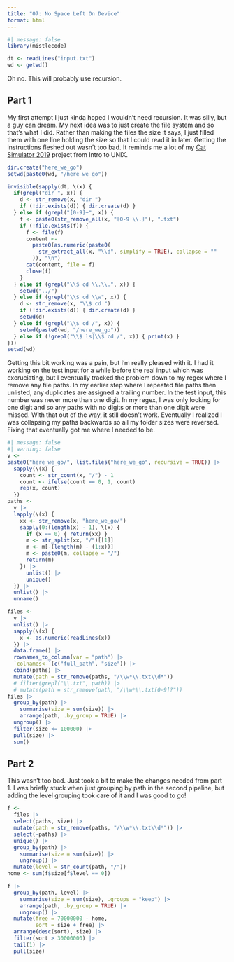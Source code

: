 ```yaml
---
title: "07: No Space Left On Device"
format: html
---
```


```r
#| message: false
library(mistlecode)
```

```r
dt <- readLines("input.txt")
wd <- getwd()
```

Oh no. This will probably use recursion.

## Part 1

My first attempt I just kinda hoped I wouldn't need recursion. It was silly, but a guy can dream. My next idea was to just create the file system and so that's what I did. Rather than making the files the size it says, I just filled them with one line holding the size so that I could read it in later. Getting the instructions fleshed out wasn't too bad. It reminds me a lot of my [Cat Simulator 2019](https://guslipkin.me/presentations/cat_simulator_2019) project from Intro to UNIX.

```r
dir.create("here_we_go")
setwd(paste0(wd, "/here_we_go"))

invisible(sapply(dt, \(x) {
  if(grepl("dir ", x)) {
    d <- str_remove(x, "dir ")
    if (!dir.exists(d)) { dir.create(d) }
  } else if (grepl("[0-9]+", x)) {
    f <- paste0(str_remove_all(x, "[0-9 \\.]"), ".txt")
    if (!file.exists(f)) {
      f <- file(f)
      content <-
        paste0(as.numeric(paste0(
          str_extract_all(x, "\\d", simplify = TRUE), collapse = ""
        )), "\n")
      cat(content, file = f)
      close(f)
    }
  } else if (grepl("\\$ cd \\.\\.", x)) {
    setwd("../")
  } else if (grepl("\\$ cd \\w", x)) {
    d <- str_remove(x, "\\$ cd ")
    if (!dir.exists(d)) { dir.create(d) }
    setwd(d)
  } else if (grepl("\\$ cd /", x)) {
    setwd(paste0(wd, "/here_we_go")) 
  } else if (!grepl("\\$ ls|\\$ cd /", x)) { print(x) }
}))
setwd(wd)
```

Getting this bit working was a pain, but I'm really pleased with it. I had it working on the test input for a while before the real input which was excruciating, but I eventually tracked the problem down to my regex where I remove any file paths. In my earlier step where I repeated file paths then unlisted, any duplicates are assigned a trailing number. In the test input, this number was never more than one digit. In my regex, I was only looking for one digit and so any paths with no digits or more than one digit were missed. With that out of the way, it still doesn't work. Eventually I realized I was collapsing my paths backwards so all my folder sizes were reversed. Fixing that eventually got me where I needed to be.

```r
#| message: false
#| warning: false
v <- 
paste0("here_we_go/", list.files("here_we_go", recursive = TRUE)) |>
  sapply(\(x) {
    count <- str_count(x, "/") - 1
    count <- ifelse(count == 0, 1, count)
    rep(x, count)
  }) 
paths <-
  v |>
  lapply(\(x) {
    xx <- str_remove(x, "here_we_go/")
    sapply(0:(length(x) - 1), \(x) {
      if (x == 0) { return(xx) }
      m <- str_split(xx, "/")[[1]]
      m <- m[-(length(m) - (1:x))]
      m <- paste0(m, collapse = "/")
      return(m)
    }) |>
      unlist() |>
      unique()
  }) |>
  unlist() |>
  unname()

files <- 
  v |>
  unlist() |>
  sapply(\(x) {
    x <- as.numeric(readLines(x))
  }) |>
  data.frame() |>
  rownames_to_column(var = "path") |>
  `colnames<-`(c("full_path", "size")) |>
  cbind(paths) |>
  mutate(path = str_remove(paths, "/\\w*\\.txt\\d*"))
  # filter(grepl("\\.txt", path)) |>
  # mutate(path = str_remove(path, "/\\w*\\.txt[0-9]?"))
files |>
  group_by(path) |>
    summarise(size = sum(size)) |>
    arrange(path, .by_group = TRUE) |>
  ungroup() |>
  filter(size <= 100000) |>
  pull(size) |>
  sum()
```

## Part 2

This wasn't too bad. Just took a bit to make the changes needed from part 1. I was briefly stuck when just grouping by path in the second pipeline, but adding the level grouping took care of it and I was good to go!

```r
f <- 
  files |>
  select(paths, size) |>
  mutate(path = str_remove(paths, "/\\w*\\.txt\\d*")) |>
  select(-paths) |>
  unique() |>
  group_by(path) |>
    summarise(size = sum(size)) |>
    ungroup() |>
  mutate(level = str_count(path, "/"))
home <- sum(f$size[f$level == 0])

f |>
  group_by(path, level) |>
    summarise(size = sum(size), .groups = "keep") |>
    arrange(path, .by_group = TRUE) |>
    ungroup() |>
  mutate(free = 70000000 - home,
         sort = size + free) |>
  arrange(desc(sort), size) |>
  filter(sort > 30000000) |>
  tail(1) |>
  pull(size)
```
